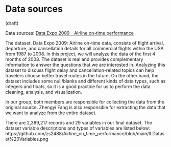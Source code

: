 # Data sources

(draft)

Data sources: [Data Expo 2009 - Airline on-time performance](https://dataverse.harvard.edu/dataset.xhtml?persistentId=doi:10.7910/DVN/HG7NV7)

The dataset, Data Expo 2009: Airline on-time data, consists of flight arrival, departure, and cancellation details for all commercial flights within the USA from 1987 to 2008. In this project, we will analyze the data of the first 4 months of 2008. The dataset is real and provides complementary information to answer the questions that we are interested in. Analyzing this dataset to discuss flight delay and cancellation-related topics can help travelers choose better travel routes in the future. On the other hand, the dataset includes some null/blanks and different kinds of data types, such as integers and floats, so it is a good practice for us to perform the data cleaning, analysis, and visualization.

In our group, both members are responsible for collecting the data from the original source. Zhengyi Fang is also responsible for extracting the data that we want to analyze from the entire dataset.

There are 2,389,217 records and 29 variables in our final dataset. The dataset variable descriptions and types of variables are listed below:
https://github.com/zs2488/Airline_on_time_performance/blob/main/II.Dataset%20Variables.png
